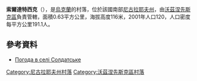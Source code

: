 {{coord|47|38|30|N|31|32|11|E|scale:100000|display=title}}

'''索爾達特西克'''（{{lang-uk|Солдатське}}），是[[烏克蘭|烏克蘭]]的村落，位於該國南部[[尼古拉耶夫州|尼古拉耶夫州]]，由[[沃茲涅先斯克區|沃茲涅先斯克區]]負責管轄，面積0.63平方公里，海拔高度116米，2001年人口120，人口密度每平方公里191.1人。

==參考資料==
* [http://weather.in.ua/ua/nikolaevskaja/24434 Погода в селі Солдатське] {{Wayback|url=http://weather.in.ua/ua/nikolaevskaja/24434 |date=20160607071047 }}

[[Category:尼古拉耶夫州村落|Category:尼古拉耶夫州村落]]
[[Category:沃茲涅先斯克區村落|Category:沃茲涅先斯克區村落]]


{{Mykolaiv-geo-stub}}